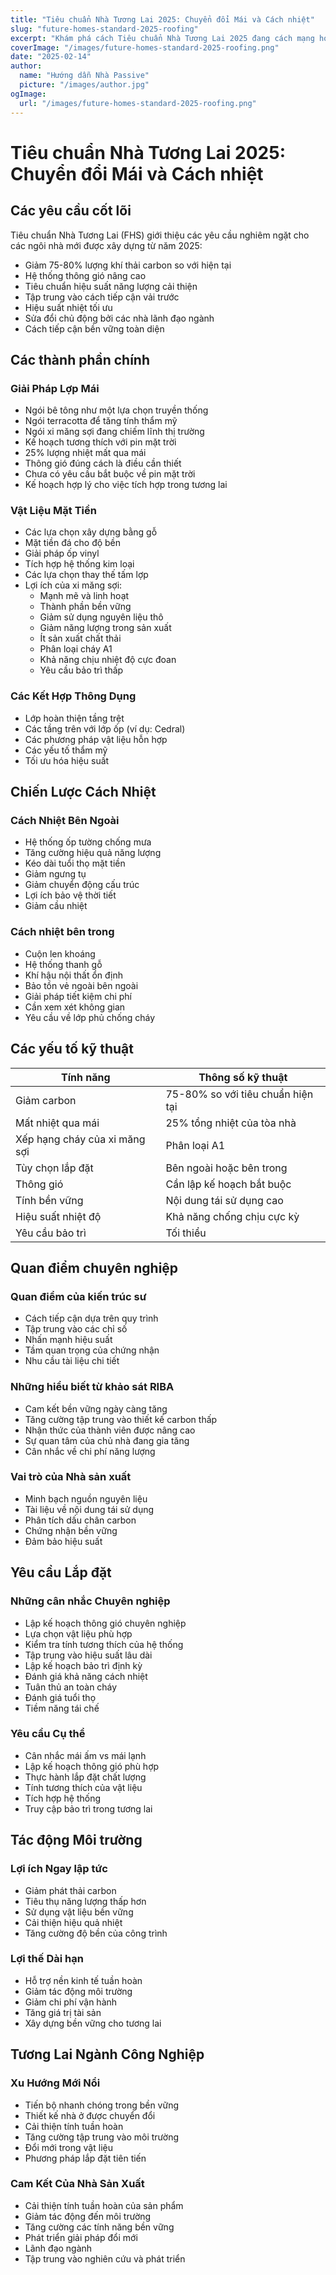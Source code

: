 ```yaml
---
title: "Tiêu chuẩn Nhà Tương Lai 2025: Chuyển đổi Mái và Cách nhiệt"
slug: "future-homes-standard-2025-roofing"
excerpt: "Khám phá cách Tiêu chuẩn Nhà Tương Lai 2025 đang cách mạng hóa xây dựng nhà ở với các yêu cầu mới về giải pháp mái và cách nhiệt bền vững."
coverImage: "/images/future-homes-standard-2025-roofing.png"
date: "2025-02-14"
author:
  name: "Hướng dẫn Nhà Passive"
  picture: "/images/author.jpg"
ogImage:
  url: "/images/future-homes-standard-2025-roofing.png"
---
```


# Tiêu chuẩn Nhà Tương Lai 2025: Chuyển đổi Mái và Cách nhiệt

## Các yêu cầu cốt lõi

Tiêu chuẩn Nhà Tương Lai (FHS) giới thiệu các yêu cầu nghiêm ngặt cho các ngôi nhà mới được xây dựng từ năm 2025:

- Giảm 75-80% lượng khí thải carbon so với hiện tại
- Hệ thống thông gió nâng cao
- Tiêu chuẩn hiệu suất năng lượng cải thiện
- Tập trung vào cách tiếp cận vải trước
- Hiệu suất nhiệt tối ưu
- Sửa đổi chủ động bởi các nhà lãnh đạo ngành
- Cách tiếp cận bền vững toàn diện

## Các thành phần chính

### Giải Pháp Lợp Mái
- Ngói bê tông như một lựa chọn truyền thống
- Ngói terracotta để tăng tính thẩm mỹ
- Ngói xi măng sợi đang chiếm lĩnh thị trường
- Kế hoạch tương thích với pin mặt trời
- 25% lượng nhiệt mất qua mái
- Thông gió đúng cách là điều cần thiết
- Chưa có yêu cầu bắt buộc về pin mặt trời
- Kế hoạch hợp lý cho việc tích hợp trong tương lai

### Vật Liệu Mặt Tiền
- Các lựa chọn xây dựng bằng gỗ
- Mặt tiền đá cho độ bền
- Giải pháp ốp vinyl
- Tích hợp hệ thống kim loại
- Các lựa chọn thay thế tấm lợp
- Lợi ích của xi măng sợi:
  - Mạnh mẽ và linh hoạt
  - Thành phần bền vững
  - Giảm sử dụng nguyên liệu thô
  - Giảm năng lượng trong sản xuất
  - Ít sản xuất chất thải
  - Phân loại cháy A1
  - Khả năng chịu nhiệt độ cực đoan
  - Yêu cầu bảo trì thấp

### Các Kết Hợp Thông Dụng
- Lớp hoàn thiện tầng trệt
- Các tầng trên với lớp ốp (ví dụ: Cedral)
- Các phương pháp vật liệu hỗn hợp
- Các yếu tố thẩm mỹ
- Tối ưu hóa hiệu suất

## Chiến Lược Cách Nhiệt

### Cách Nhiệt Bên Ngoài
- Hệ thống ốp tường chống mưa
- Tăng cường hiệu quả năng lượng
- Kéo dài tuổi thọ mặt tiền
- Giảm ngưng tụ
- Giảm chuyển động cấu trúc
- Lợi ích bảo vệ thời tiết
- Giảm cầu nhiệt

### Cách nhiệt bên trong
- Cuộn len khoáng
- Hệ thống thanh gỗ
- Khí hậu nội thất ổn định
- Bảo tồn vẻ ngoài bên ngoài
- Giải pháp tiết kiệm chi phí
- Cần xem xét không gian
- Yêu cầu về lớp phủ chống cháy

## Các yếu tố kỹ thuật

| Tính năng | Thông số kỹ thuật |
|-----------|-------------------|
| Giảm carbon | 75-80% so với tiêu chuẩn hiện tại |
| Mất nhiệt qua mái | 25% tổng nhiệt của tòa nhà |
| Xếp hạng cháy của xi măng sợi | Phân loại A1 |
| Tùy chọn lắp đặt | Bên ngoài hoặc bên trong |
| Thông gió | Cần lập kế hoạch bắt buộc |
| Tính bền vững | Nội dung tái sử dụng cao |
| Hiệu suất nhiệt độ | Khả năng chống chịu cực kỳ |
| Yêu cầu bảo trì | Tối thiểu |

## Quan điểm chuyên nghiệp

### Quan điểm của kiến trúc sư
- Cách tiếp cận dựa trên quy trình
- Tập trung vào các chỉ số
- Nhấn mạnh hiệu suất
- Tầm quan trọng của chứng nhận
- Nhu cầu tài liệu chi tiết

### Những hiểu biết từ khảo sát RIBA
- Cam kết bền vững ngày càng tăng
- Tăng cường tập trung vào thiết kế carbon thấp
- Nhận thức của thành viên được nâng cao
- Sự quan tâm của chủ nhà đang gia tăng
- Cân nhắc về chi phí năng lượng

### Vai trò của Nhà sản xuất
- Minh bạch nguồn nguyên liệu
- Tài liệu về nội dung tái sử dụng
- Phân tích dấu chân carbon
- Chứng nhận bền vững
- Đảm bảo hiệu suất

## Yêu cầu Lắp đặt

### Những cân nhắc Chuyên nghiệp
- Lập kế hoạch thông gió chuyên nghiệp
- Lựa chọn vật liệu phù hợp
- Kiểm tra tính tương thích của hệ thống
- Tập trung vào hiệu suất lâu dài
- Lập kế hoạch bảo trì định kỳ
- Đánh giá khả năng cách nhiệt
- Tuân thủ an toàn cháy
- Đánh giá tuổi thọ
- Tiềm năng tái chế

### Yêu cầu Cụ thể
- Cân nhắc mái ấm vs mái lạnh
- Lập kế hoạch thông gió phù hợp
- Thực hành lắp đặt chất lượng
- Tính tương thích của vật liệu
- Tích hợp hệ thống
- Truy cập bảo trì trong tương lai

## Tác động Môi trường

### Lợi ích Ngay lập tức
- Giảm phát thải carbon
- Tiêu thụ năng lượng thấp hơn
- Sử dụng vật liệu bền vững
- Cải thiện hiệu quả nhiệt
- Tăng cường độ bền của công trình

### Lợi thế Dài hạn
- Hỗ trợ nền kinh tế tuần hoàn
- Giảm tác động môi trường
- Giảm chi phí vận hành
- Tăng giá trị tài sản
- Xây dựng bền vững cho tương lai

## Tương Lai Ngành Công Nghiệp

### Xu Hướng Mới Nổi
- Tiến bộ nhanh chóng trong bền vững
- Thiết kế nhà ở được chuyển đổi
- Cải thiện tính tuần hoàn
- Tăng cường tập trung vào môi trường
- Đổi mới trong vật liệu
- Phương pháp lắp đặt tiên tiến

### Cam Kết Của Nhà Sản Xuất
- Cải thiện tính tuần hoàn của sản phẩm
- Giảm tác động đến môi trường
- Tăng cường các tính năng bền vững
- Phát triển giải pháp đổi mới
- Lãnh đạo ngành
- Tập trung vào nghiên cứu và phát triển